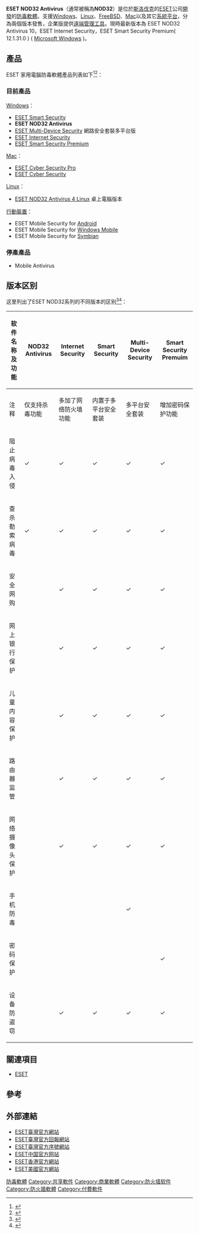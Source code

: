 {{noteTA
| G1=IT
}}
{{Infobox software
| name                   = '''ESET NOD32 Antivirus'''、[[ESET_Smart_Security|ESET Smart Security]]
| logo                   = [[File:ESET_antivir_logo.png|70px]]
| screenshot             = 
| caption                = 
| collapsible            = 
| author                 = [[ESET|ESET]]
| developer              = [[ESET|ESET]]
| released               = 
| latest release version = 13.0.22.0
| latest release date    = {{Start date and age|2019|10|23|df=yes}}
| frequently updated     = 
| status                 = 營運中
| programming language   = [[匯編語言|匯編語言]]
| operating system       = [[Microsoft_Windows|Microsoft Windows]]、[[Mac_OS_X|Mac OS X]]、[[Linux|Linux]]、[[FreeBSD|FreeBSD]]、[[DOS|DOS]]、[[Novell_NetWare|Novell NetWare]]、[[Solaris|Solaris]]、[[Windows_Mobile|Windows Mobile]]、[[Android|Android]]
| platform               = 
| size                   = [[正體中文|正體中文]]版為109 MB (32-bit )、115 MB (64-bit)
| language               = [[多國語言|多國語言]]
| genre                  = [[防毒軟體|防毒軟體]]
| license                = [[商業軟體|商業軟體]]
| website                = {{URL|www.eset.com}}
}}

'''ESET NOD32 Antivirus'''（通常被稱為'''NOD32'''）是位於[[斯洛伐克|斯洛伐克]]的[[ESET|ESET]]公司[[開發|開發]]的[[防毒軟體|防毒軟體]]。支援[[Microsoft_Windows|Windows]]、[[Linux|Linux]]、[[FreeBSD|FreeBSD]]、[[Mac|Mac]]以及其它[[系統平台|系統平台]]，分為兩個版本發售，企業版提供[[遠端桌面軟體|遠端管理工具]]。現時最新版本為 ESET NOD32 Antivirus 10，ESET Internet Security，ESET Smart Security Premium( 12.1.31.0 ) ( [[Microsoft_Windows|Microsoft Windows]] )。

== 產品 ==
ESET 家用電腦防毒軟體產品列表如下<ref>{{Cite web |url=http://www.eset.com/int/home/ |title= Proven Antivirus Internet Protection and Malware Solutions for Home :: ESET |accessdate = Aug 1, 2013}}</ref><ref>{{Cite web |url=http://www.eset.tw/download/home/|title= ESET - 防毒軟體與間諜和程式保護 - 台灣官方網站 - 下載 |accessdate = June 13, 2017}}</ref>：

=== 目前產品 ===
[[Windows|Windows]]：
*[[ESET_Smart_Security|ESET Smart Security]]
*'''ESET NOD32 Antivirus'''
*[[ESET_Multi-Device_Security|ESET Multi-Device Security]] 網路安全套裝多平台版
*[[ESET_Internet_Security|ESET Internet Security]]
*[[ESET_Smart_Security_Premium|ESET Smart Security Premium]]

[[Mac|Mac]]：
*[[ESET_Cyber_Security_Pro|ESET Cyber Security Pro]]
*[[ESET_Cyber_Security|ESET Cyber Security]]

[[Linux|Linux]]：
*[[ESET_NOD32_Antivirus_4_Linux|ESET NOD32 Antivirus 4 Linux]] 桌上電腦版本

[[行動裝置|行動裝置]]：
*ESET Mobile Security for [[Android|Android]]
*ESET Mobile Security for [[Windows_Mobile|Windows Mobile]]
*ESET Mobile Security for [[Symbian|Symbian]]

=== 停產產品 ===
*Mobile Antivirus

== 版本区别 ==
这里列出了ESET NOD32系列的不同版本的区别<ref>{{Cite web|url=https://www.eset.com/int/home/smart-security-premium/|title=ESET官网（英文）|accessdate=2017-07-15|author=|date=|publisher=}}</ref><ref>{{Cite web|url=http://www.eset.com.cn/home/smart-security/|title=ESET官网（简体中文）|accessdate=2017-07-15|author=|date=|publisher=}}</ref>：
{| class="wikitable"
!软件名称及功能
!NOD32 Antivirus
!Internet Security
!Smart Security
!Multi-Device Security<!-- 带有Smart Security和Mobile Security的多平台安全套装 -->
!Smart Security Premuim
|-
|注释
|仅支持杀毒功能
|多加了网络防火墙功能
|内置于多平台安全套装
|多平台安全套装
|增加密码保护功能
|-
|阻止病毒入侵
|✓
|✓
|✓
|✓
|✓
|-
|查杀勒索病毒
|✓
|✓
|✓
|✓
|✓
|-
|安全网购
|
|✓
|✓
|✓
|✓
|-
|网上银行保护
|
|✓
|✓
|✓
|✓
|-
|儿童内容保护
|
|✓
|✓
|✓
|✓
|-
|路由器监管
|
|✓
|✓
|✓
|✓
|-
|网络摄像头保护
|
|✓
|✓
|✓
|✓
|-
|手机防毒
|
|
|
|✓
|
|-
|密码保护
|
|
|
|
|✓
|-
|设备防盗窃
|
|✓
|✓
|✓
|✓
|}

== 關連項目 ==
*[[ESET|ESET]]

== 參考 ==
{{reflist}}

== 外部連結 ==
* [http://www.eset.com.tw/ ESET臺灣官方網站]{{zh-tw}}
* [http://phishing.eset.com/report/cht ESET臺灣官方回報網站]{{zh-tw}}
* [https://nod32.buzzdope.com/ ESET臺灣官方序號網站]{{zh-tw}}
* [http://www.eset.com.cn/ ESET中国官方网站]{{zh-cn}}
* [http://www.eset.hk/ ESET香港官方網站]{{zh-hk}}
* [http://www.eset.com/ ESET美國官方網站]{{en}}

{{杀毒软件}}
[[Category:杀毒软件|防毒軟體]]
[[Category:共享軟件|Category:共享軟件]]
[[Category:商業軟體|Category:商業軟體]]

[[Category:防火墙软件|Category:防火墙软件]]
[[Category:防火牆軟體|Category:防火牆軟體]]
[[Category:付費軟件|Category:付費軟件]]